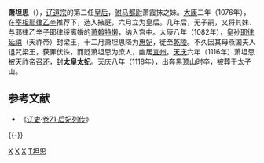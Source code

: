 '''萧坦思'''（{{bd|11世纪|？|1118年||catIdx=X}}），[[辽道宗|辽道宗]]的第二任[[皇后|皇后]]，[[驸马|驸马都尉]]萧霞抹之妹。[[大康|大康]]二年（1076年），在[[宰相|宰相]][[耶律乙辛|耶律乙辛]]推荐下，选入掖庭，六月立为皇后。几年后，无子嗣，又将其妹、与耶律乙辛子耶律绥离婚的[[萧斡特懒|萧斡特懒]]，纳入宫中。大康八年（1082年），皇孙[[辽天祚帝|耶律延禧]]（天祚帝）封梁王，十二月萧坦思降为[[惠妃|惠妃]]，徙至[[遼乾陵|乾陵]]。不久因其母燕国夫人诅咒梁王，获罪伏诛，而贬萧坦思为庶人，幽居[[宜州_(辽朝)|宜州]]。[[天庆_(辽朝)|天庆]]六年（1116年）萧坦思被天祚帝召还，封'''太皇太妃'''。天庆八年（1118年），出奔黑顶山时卒，被葬于太子山。

== 参考文献 ==
{{Reflist}}
* 《[[辽史|辽史]]·[[s:辽史/卷71|卷71·后妃列传]]》

{{-}}
{{start box}} 
{{s-before|[[蕭觀音|蕭觀音]]}} 
{{s-title|[[:Category:辽朝皇后|辽朝皇后]]|1076年－1082年}} 
{{s-after|[[蕭奪里懶|蕭奪里懶]]}} 
{{end box}}

{{遼朝皇后}}

[[Category:辽朝妃嫔|X]]
[[Category:辽朝废后|X]]
[[Category:太皇太妃|X]]
[[Category:契丹萧氏|T坦思]]